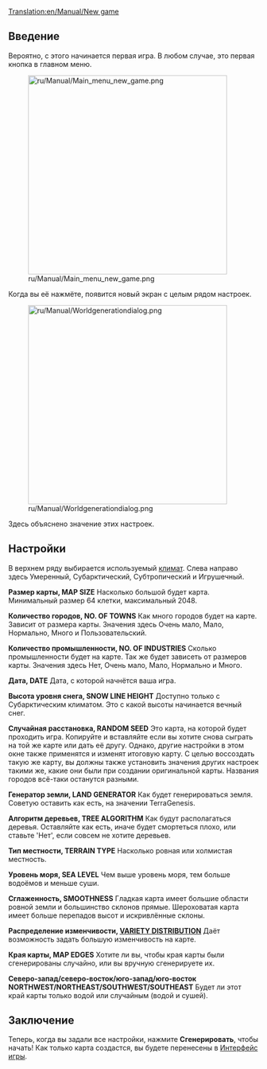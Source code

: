 [[Translation:en/Manual/New game]]
{{ru/Необходимо сделать|сменить картинки, поправить ссылки после перевода соответствующих страниц}}

== Введение ==
Вероятно, с этого начинается первая игра. В любом случае, это первая кнопка в главном меню.

[[File:ru/Manual/Main menu new game.png|thumb|none|400px]]

Когда вы её нажмёте, появится новый экран с целым рядом настроек.

[[File:ru/Manual/Worldgenerationdialog.png|thumb|none|400px]]

Здесь объяснено значение этих настроек.

== Настройки ==

В верхнем ряду выбирается используемый [[ru/Manual/Климат|климат]]. Слева направо здесь Умеренный, Субарктический, Субтропический и Игрушечный.

'''Размер карты, MAP SIZE'''
Насколько большой будет карта. Минимальный размер 64 клетки, максимальный 2048.

'''Количество городов, NO. OF TOWNS'''
Как много городов будет на карте. Зависит от размера карты. Значения здесь Очень мало, Мало, Нормально, Много и Пользовательский.

'''Количество промышленности, NO. OF INDUSTRIES'''
Сколько промышленности будет на карте. Так же будет зависеть от размеров карты. Значения здесь Нет, Очень мало, Мало, Нормально и Много.

'''Дата, DATE'''
Дата, с которой начнётся ваша игра.

'''Высота уровня снега, SNOW LINE HEIGHT'''
Доступно только с Субарктическим климатом. Это с какой высоты начинается вечный снег.

'''Случайная расстановка, RANDOM SEED'''
Это карта, на которой будет проходить игра. Копируйте и вставляйте если вы хотите снова сыграть на той же карте или дать её другу. Однако, другие настройки в этом окне также применятся и изменят итоговую карту. С целью воссоздать такую же карту, вы должны также установить значения других настроек такими же, какие они были при создании оригинальной карты. Названия городов всё-таки останутся разными.

'''Генератор земли, LAND GENERATOR'''
Как будет генерироваться земля. Советую оставить как есть, на значении TerraGenesis.

'''Алгоритм деревьев, TREE ALGORITHM'''
Как будут располагаться деревья. Оставляйте как есть, иначе будет смортеться плохо, или ставьте 'Нет', если совсем не хотите деревьев.

'''Тип местности, TERRAIN TYPE'''
Насколько ровная или холмистая местность.

'''Уровень моря, SEA LEVEL'''
Чем выше уровень моря, тем больше водоёмов и меньше суши.

'''Сглаженность, SMOOTHNESS'''
Гладкая карта имеет большие области ровной земли и большинство склонов прямые. Шероховатая карта имеет больше перепадов высот и искривлённые склоны.

'''Распределение изменчивости, [[en/Manual/Variety distribution|VARIETY DISTRIBUTION]]'''
Даёт возможность задать большую изменчивость на карте.

'''Края карты, MAP EDGES'''
Хотите ли вы, чтобы края карты были сгенерированы случайно, или вы вручную сгенерируете их.

'''Северо-запад/северо-восток/юго-запад/юго-восток NORTHWEST/NORTHEAST/SOUTHWEST/SOUTHEAST'''
Будет ли этот край карты только водой или случайным (водой и сушей).

== Заключение ==
Теперь, когда вы задали все настройки, нажмите '''Сгенерировать''', чтобы начать! Как только карта создастся, вы будете перенесены в [[ru/Manual/Интерфейс игры|Интерфейс игры]].